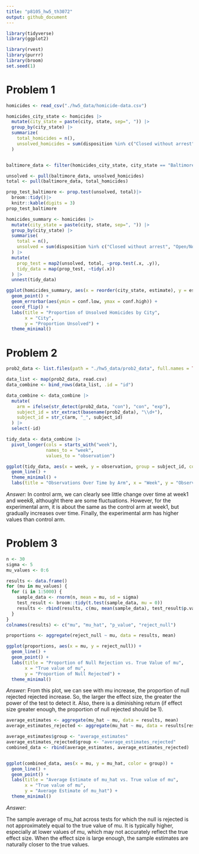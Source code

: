 ```yaml
---
title: "p8105_hw5_th3072"
output: github_document
---
```


```r
library(tidyverse)
library(ggplot2)

library(rvest)
library(purrr)
library(broom)
set.seed(1)
```

# Problem 1
```r
homicides <- read_csv("./hw5_data/homicide-data.csv")
```

```r
homicides_city_state <- homicides |>
  mutate(city_state = paste(city, state, sep=", ")) |>
  group_by(city_state) |>
  summarize(
    total_homicides = n(),
    unsolved_homicides = sum(disposition %in% c("Closed without arrest", "Open/No arrest"))
  )


baltimore_data <- filter(homicides_city_state, city_state == "Baltimore, MD")

unsolved <- pull(baltimore_data, unsolved_homicides)
total <- pull(baltimore_data, total_homicides)

prop_test_baltimore <- prop.test(unsolved, total)|>
  broom::tidy()|>
  knitr::kable(digits = 3)
prop_test_baltimore

```


```r
homicides_summary <- homicides |>
  mutate(city_state = paste(city, state, sep=", ")) |>
  group_by(city_state) |>
  summarise(
    total = n(),
    unsolved = sum(disposition %in% c("Closed without arrest", "Open/No arrest")),
  ) |>
  mutate(
    prop_test = map2(unsolved, total, ~prop.test(.x, .y)),
    tidy_data = map(prop_test, ~tidy(.x))
  ) |>
  unnest(tidy_data)
```

```r
ggplot(homicides_summary, aes(x = reorder(city_state, estimate), y = estimate)) +
  geom_point() +
  geom_errorbar(aes(ymin = conf.low, ymax = conf.high)) +
  coord_flip() +
  labs(title = "Proportion of Unsolved Homicides by City",
       x = "City",
       y = "Proportion Unsolved") +
  theme_minimal()
```

# Problem 2

```r
prob2_data <- list.files(path = "./hw5_data/prob2_data", full.names = TRUE)

data_list <- map(prob2_data, read.csv)
data_combine <- bind_rows(data_list, .id = "id")

data_combine <- data_combine |>
  mutate(
    arm = ifelse(str_detect(prob2_data, "con"), "con", "exp"),
    subject_id = str_extract(basename(prob2_data), "\\d+"),
    subject_id = str_c(arm, "_", subject_id)
  ) |>
  select(-id)
```

```r
tidy_data <- data_combine |>
  pivot_longer(cols = starts_with("week"), 
               names_to = "week", 
               values_to = "observation")

ggplot(tidy_data, aes(x = week, y = observation, group = subject_id, color = arm)) +
  geom_line() +
  theme_minimal() +
  labs(title = "Observations Over Time by Arm", x = "Week", y = "Observation")

```

*Answer: * In control arm, we can clearly see little change over time at week1 and week8, althought there are some fluctuations. However, for the experimental arm, it is about the same as the control arm at week1, but gradually increases over time. Finally, the experimental arm has higher values than control arm.

# Problem 3

```r
n <- 30
sigma <- 5
mu_values <- 0:6
```

```r
results <- data.frame()
for (mu in mu_values) {
  for (i in 1:5000) {
    sample_data <- rnorm(n, mean = mu, sd = sigma)
    test_result <- broom::tidy(t.test(sample_data, mu = 0))
    results <- rbind(results, c(mu, mean(sample_data), test_result$p.value, test_result$p.value < 0.05))
  }
}
colnames(results) <- c("mu", "mu_hat", "p_value", "reject_null")
```

```r
proportions <- aggregate(reject_null ~ mu, data = results, mean)

ggplot(proportions, aes(x = mu, y = reject_null)) +
  geom_line() +
  geom_point() +
  labs(title = "Proportion of Null Rejection vs. True Value of mu",
       x = "True value of mu",
       y = "Proportion of Null Rejected") +
  theme_minimal()
```

*Answer: * From this plot, we can see with mu increase, the proportion of null rejected rejected increase. So, the larger the effect size, the greater the power of the test to detect it. Also, there is a diminishing return (if effect size greater enough, the proportion of null rejected should be 1).


```r
average_estimates <- aggregate(mu_hat ~ mu, data = results, mean)
average_estimates_rejected <- aggregate(mu_hat ~ mu, data = results[results$reject_null == TRUE, ], mean)

average_estimates$group <- "average_estimates"
average_estimates_rejected$group <- "average_estimates_rejected"
combined_data <- rbind(average_estimates, average_estimates_rejected)


ggplot(combined_data, aes(x = mu, y = mu_hat, color = group)) +
  geom_line() +
  geom_point() +
  labs(title = "Average Estimate of mu_hat vs. True value of mu",
       x = "True value of mu",
       y = "Average Estimate of mu_hat") +
  theme_minimal() 
```

*Answer: *

The sample average of mu_hat across tests for which the null is rejected is not approximately equal to the true value of mu. It is typically higher, especially at lower values of mu, which may not accurately reflect the true effect size. When the effect size is large enough, the sample estimates are naturally closer to the true values.
